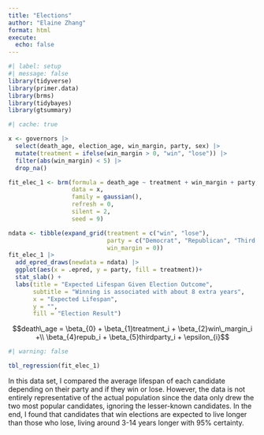 ```yaml
---
title: "Elections"
author: "Elaine Zhang"
format: html
execute: 
  echo: false
---
```


```r
#| label: setup
#| message: false
library(tidyverse)
library(primer.data)
library(brms)
library(tidybayes)
library(gtsummary)
```

```r
#| cache: true

x <- governors |> 
  select(death_age, election_age, win_margin, party, sex) |> 
  mutate(treatment = ifelse(win_margin > 0, "win", "lose")) |> 
  filter(abs(win_margin) < 5) |>
  drop_na()

fit_elec_1 <- brm(formula = death_age ~ treatment + win_margin + party,
                  data = x,
                  family = gaussian(),
                  refresh = 0,
                  silent = 2,
                  seed = 9)

```

```r
ndata <- tibble(expand_grid(treatment = c("win", "lose"), 
                            party = c("Democrat", "Republican", "Third party"),
                            win_margin = 0))
fit_elec_1 |>
  add_epred_draws(newdata = ndata) |>
  ggplot(aes(x = .epred, y = party, fill = treatment))+
  stat_slab() +
  labs(title = "Expected Lifespan Given Election Outcome",
       subtitle = "Winning is associated with about 8 extra years",
       x = "Expected Lifespan",
       y = "",
       fill = "Election Result")
```
$$death\_age = \beta_{0} + \beta_{1}treatment_i + \beta_{2}win\_margin_i +\\ \beta_{4}repub_i + \beta_{5}thirdparty_i + \epsilon_{i}$$
```r
#| warning: false

tbl_regression(fit_elec_1)
```
In this data set, I compared the average lifespan of each candidate depending on their party and if they win or lose. However, the data is not entirely representative of the actual population since the data only drew the two most popular candidates, ignoring the lesser-known candidates. In the end, I found that candidates that win elections are expected to live longer than those who lose, living around 3-14 years longer with 95% certainty. 

<!-- A preceptor table includes enough information so that, if none is missing, it is easy to draw the sought conclusion. It includes the ID column, outcome column, covariates, and treatments (if it's a causal model). -->

<!-- In this table,  -->
<!-- - the outcome would be years of life after the election.  -->
<!-- - the covariates include sex, party, year, etc. -->
<!-- - the ID is each candidate. -->
<!-- - the treatment is if they win or lose the election -->
<!-- - the period of time is this century. -->

<!-- Why might validity not hold -->
<!-- - The preceptor table focused on candidates throughout the US, while we're just focusing on Massachusetts -->
<!-- - we don't have as much information on candidates who lost -->

<!-- Justice -->
<!-- - Population table is the data we have and the preceptor table. Includes units (time). -->
<!-- - Unconfoundedness might not hold. Age of death, which is dependent on covariates, might affect whether the candidate wins or loses -->
<!-- - representativeness might not hold since we only have the 2 most popular candidates in each state in each year -->
<!-- - stability. Conditions change over time.  -->

<!-- Courage -->
<!-- - models -->
<!-- - testing -->
<!-- - DGM -->

<!-- Temperance -->
<!-- Variables: Treatment, Party, Win margin -->

<!-- values: party: Democrat -->
<!--         treatment: win, lose -->
<!--         win_margin: -->